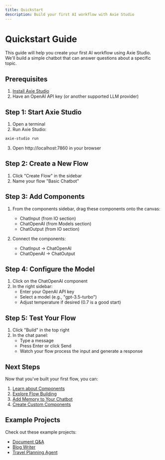 ```yaml
---
title: Quickstart
description: Build your first AI workflow with Axie Studio
---
```


# Quickstart Guide

This guide will help you create your first AI workflow using Axie Studio. We'll build a simple chatbot that can answer questions about a specific topic.

## Prerequisites

1. [Install Axie Studio](get-started-installation)
2. Have an OpenAI API key (or another supported LLM provider)

## Step 1: Start Axie Studio

1. Open a terminal
2. Run Axie Studio:
```bash
axie-studio run
```
3. Open http://localhost:7860 in your browser

## Step 2: Create a New Flow

1. Click "Create Flow" in the sidebar
2. Name your flow "Basic Chatbot"

## Step 3: Add Components

1. From the components sidebar, drag these components onto the canvas:
   - ChatInput (from IO section)
   - ChatOpenAI (from Models section)
   - ChatOutput (from IO section)

2. Connect the components:
   - ChatInput → ChatOpenAI
   - ChatOpenAI → ChatOutput

## Step 4: Configure the Model

1. Click on the ChatOpenAI component
2. In the right sidebar:
   - Enter your OpenAI API key
   - Select a model (e.g., "gpt-3.5-turbo")
   - Adjust temperature if desired (0.7 is a good start)

## Step 5: Test Your Flow

1. Click "Build" in the top right
2. In the chat panel:
   - Type a message
   - Press Enter or click Send
   - Watch your flow process the input and generate a response

## Next Steps

Now that you've built your first flow, you can:

1. [Learn about Components](../components-overview)
2. [Explore Flow Building](../concepts-flows)
3. [Add Memory to Your Chatbot](../memory-chatbot)
4. [Create Custom Components](../components-custom-components)

## Example Projects

Check out these example projects:
- [Document Q&A](../document-qa)
- [Blog Writer](../blog-writer)
- [Travel Planning Agent](../travel-planning-agent)